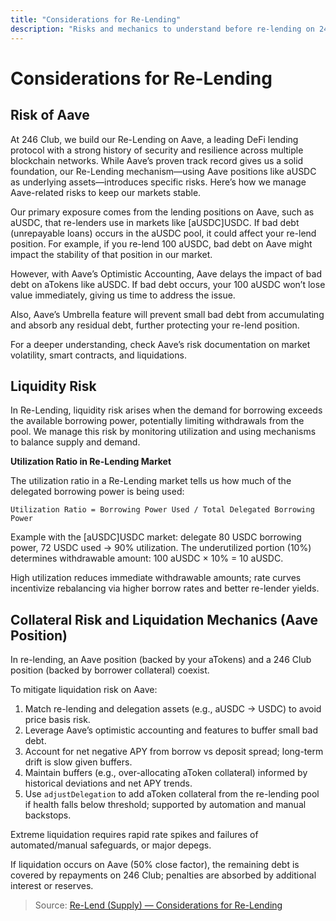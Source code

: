 ```yaml
---
title: "Considerations for Re-Lending"
description: "Risks and mechanics to understand before re-lending on 246 Club."
---
```


# Considerations for Re-Lending

## Risk of Aave

At 246 Club, we build our Re-Lending on Aave, a leading DeFi lending protocol with a strong history of security and resilience across multiple blockchain networks. While Aave’s proven track record gives us a solid foundation, our Re-Lending mechanism—using Aave positions like aUSDC as underlying assets—introduces specific risks. Here’s how we manage Aave-related risks to keep our markets stable.

Our primary exposure comes from the lending positions on Aave, such as aUSDC, that re-lenders use in markets like [aUSDC]USDC. If bad debt (unrepayable loans) occurs in the aUSDC pool, it could affect your re-lend position. For example, if you re-lend 100 aUSDC, bad debt on Aave might impact the stability of that position in our market.

However, with Aave’s Optimistic Accounting, Aave delays the impact of bad debt on aTokens like aUSDC. If bad debt occurs, your 100 aUSDC won’t lose value immediately, giving us time to address the issue.

Also, Aave’s Umbrella feature will prevent small bad debt from accumulating and absorb any residual debt, further protecting your re-lend position.

For a deeper understanding, check Aave’s risk documentation on market volatility, smart contracts, and liquidations.

## Liquidity Risk

In Re-Lending, liquidity risk arises when the demand for borrowing exceeds the available borrowing power, potentially limiting withdrawals from the pool. We manage this risk by monitoring utilization and using mechanisms to balance supply and demand.

**Utilization Ratio in Re-Lending Market**

The utilization ratio in a Re-Lending market tells us how much of the delegated borrowing power is being used:

`Utilization Ratio = Borrowing Power Used / Total Delegated Borrowing Power`

Example with the [aUSDC]USDC market: delegate 80 USDC borrowing power, 72 USDC used → 90% utilization. The underutilized portion (10%) determines withdrawable amount: 100 aUSDC × 10% = 10 aUSDC.

High utilization reduces immediate withdrawable amounts; rate curves incentivize rebalancing via higher borrow rates and better re-lender yields.

## Collateral Risk and Liquidation Mechanics (Aave Position)

In re-lending, an Aave position (backed by your aTokens) and a 246 Club position (backed by borrower collateral) coexist.

To mitigate liquidation risk on Aave:

1. Match re-lending and delegation assets (e.g., aUSDC → USDC) to avoid price basis risk.
2. Leverage Aave’s optimistic accounting and features to buffer small bad debt.
3. Account for net negative APY from borrow vs deposit spread; long-term drift is slow given buffers.
4. Maintain buffers (e.g., over-allocating aToken collateral) informed by historical deviations and net APY trends.
5. Use `adjustDelegation` to add aToken collateral from the re-lending pool if health falls below threshold; supported by automation and manual backstops.

Extreme liquidation requires rapid rate spikes and failures of automated/manual safeguards, or major depegs.

If liquidation occurs on Aave (50% close factor), the remaining debt is covered by repayments on 246 Club; penalties are absorbed by additional interest or reserves.

> Source: [Re-Lend (Supply) — Considerations for Re-Lending](https://246-club.gitbook.io/docs/re-lend-supply/publish-your-docs)

